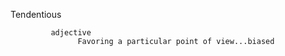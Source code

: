 Tendentious
          adjective
                Favoring a particular point of view...biased

{{rfc}}